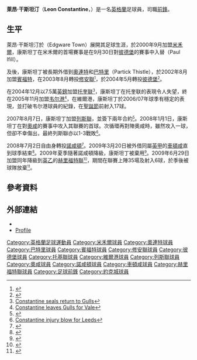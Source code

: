 {{noteTA|G1=FAcup
|T=zh-tw:里昂·康斯坦丁; zh-tw:里昂·康斯坦丁; zh-hk:萊昂·干斯坦汀; zh-hans:里昂·康斯坦丁;
|1=zh-tw:里昂·康斯坦丁; zh-hk:萊昂·干斯坦汀; zh-hans:里昂·康斯坦丁;
|2=zh-tw:康斯坦丁; zh-hk:干斯坦汀; zh-hans:康斯坦丁;
}}
{{Otheruses|魔間行者|subject=足球員|other=電影作品}}
{{Football player infobox
| playername     = 萊昂·干斯坦汀<br />''Leon Constantine''
| image          = [[File:Leon_Constantine_York_City_v._Rushden_&_Diamonds_04-09-10_1.png|250px]]
| fullname       = Leon Constantine
| dateofbirth    = {{birth date and age|1978|2|24}} 
| cityofbirth    = [[哈克尼區|哈克尼，倫敦]]
| countryofbirth = [[英格蘭|英格蘭]]
| height         = {{height|ft=6|in=2}}
| currentclub    = [[自由球員|自由球員]]
| clubnumber     = 
| position       = [[前鋒_(足球)|前鋒]]
| youthyears     = 
| youthclubs     = 
| years          = 1999-00<br>2000-02<br>2001-02<br>2001-02<br>2002-03<br>2003-04<br>2004-05<br>2004-05<br>2005-07<br>2007-08<br />2008<br />2008-09 <br />2009 <br />2009-10
| clubs = {{tsl|en|Edgware Town||艾奇韋爾}}<br>[[米尔沃尔足球俱乐部|米禾爾]]<br>→ [[莱顿东方足球俱乐部|奧連特]]<br>→ [[帕尔蒂克足球俱乐部|巴特里]]<br>[[布伦特福德足球俱乐部|賓福特]]<br>[[绍森德足球俱乐部|修安聯]]<br>[[彼得伯勒联足球俱乐部|彼德堡]]<br>[[托奎联足球俱乐部|托奎联]]<br>[[韦尔港足球俱乐部|維爾港]]<br>[[利兹联足球俱乐部|列斯聯]]<br />→ [[奥特汉姆足球俱乐部|奧咸]]<br />[[北安普顿足球俱乐部|諾咸頓]]<br />→ [[切尔滕汉姆足球俱乐部|車頓咸]]<br />[[靴尔福特联足球俱乐部|赫里福特聯]]
| caps(goals) = 40 (31)<br>{{0}}1 {{0}}(0)<br>10 {{0}}(3)<br>{{0}}2 {{0}}(0)<br>17 {{0}}(0)<br>43 (21)<br>11 {{0}}(1)<br>42 (10)<br>72 (32)<br> {{0}}4 {{0}}(1)<br /> {{0}}8 {{0}}(2)<br /> 32 {{0}}(3)<br />{{0}}6 {{0}}(1)<br />35 {{0}}(6)
| pcupdate = 2010年5月20日 (四) 03:51 (UTC)
| ntupdate = 
}}
'''萊昂·干斯坦汀'''（'''Leon Constantine'''，{{bd|1978年|2月24日|catIdx=C}}）是一名[[英格蘭|英格蘭]]足球員，司職[[前鋒_(足球)|前鋒]]。

==生平==
萊昂·干斯坦汀於{{tsl|en|Edgware Town F.C.||艾奇韋爾}}（Edgware Town）展開其足球生涯，於2000年9月加盟[[米尔沃尔足球俱乐部|米禾爾]]，康斯坦丁在米禾爾的首場賽事是在9月30日對[[彼得伯勒联足球俱乐部|彼德堡]]的賽事中入替{{tsl|en|Paul Ifill|保羅·伊菲爾}}（Paul Ifill）。

及後，康斯坦丁被長期外借到[[莱顿东方足球俱乐部|奧連特]]和[[帕尔蒂克足球俱乐部|巴特里]]（Partick Thistle），於2002年8月加盟[[布伦特福德足球俱乐部|賓福特]]，在2003年8月轉投[[绍森德足球俱乐部|修安聯]]<small><ref>{{Cite web |url=http://news.bbc.co.uk/sport1/hi/football/teams/s/southend_utd/3171063.stm |title=Constantine joins Blues |accessdate=2008-05-25 |archive-date=2003-08-23 |archive-url=https://web.archive.org/web/20030823195301/http://news.bbc.co.uk/sport1/hi/football/teams/s/southend_utd/3171063.stm |dead-url=no }}</ref></small>，於2004年5月轉投[[彼得伯勒联足球俱乐部|彼德堡]]<small><ref>{{Cite web |url=http://news.bbc.co.uk/sport1/hi/football/teams/s/southend_utd/3736869.stm |title=Posh sign Constantine |accessdate=2008-05-25 |archive-date=2004-07-06 |archive-url=https://web.archive.org/web/20040706025119/http://news.bbc.co.uk/sport1/hi/football/teams/s/southend_utd/3736869.stm |dead-url=no }}</ref></small>。

在2004年12月以7.5萬[[英鎊|英鎊]]加盟[[托奎联足球俱乐部|托奎联]]<small><ref>[http://news.bbc.co.uk/sport1/hi/football/teams/t/torquay_united/4083045.stm Constantine seals return to Gulls]</ref></small>，康斯坦丁在托奎联的表現令人失望，終在2005年11月加盟[[韦尔港足球俱乐部|韦尔港]]<small><ref>[http://news.bbc.co.uk/sport1/hi/football/teams/t/torquay_united/4406390.stm Constantine leaves Gulls for Vale]</ref></small>，在維爾港，康斯坦丁於2006/07年球季有穩定的表現，並打破韦尔港球員的紀錄，在[[聖誕節|聖誕節]]前射入17球。 

2007年8月7日，康斯坦丁加盟[[利兹联足球俱乐部|列斯聯]]，並簽下兩年合約<small><ref>{{Cite web |url=http://news.bbc.co.uk/sport1/hi/football/teams/l/leeds_united/6934746.stm |title=Leeds complete triple acquisition |accessdate=2008-05-25 |archive-date=2019-12-13 |archive-url=https://web.archive.org/web/20191213123052/http://news.bbc.co.uk/sport1/hi/football/teams/l/leeds_united/6934746.stm |dead-url=no }}</ref></small>。2008年1月1日，康斯坦丁在對[[奥特汉姆足球俱乐部|奧咸]]的賽事中攻入其聯賽的首球。次循環再對陣奧咸時，雖然攻入一球，但卻不幸傷出，最終列斯聯亦以1-3戰敗<small><ref>[http://news.bbc.co.uk/sport1/hi/football/teams/l/leeds_united/7170386.stm Constantine injury blow for Leeds]</ref></small>。

2008年7月2日自由身轉投[[北安普顿足球俱乐部|諾咸頓]]<small><ref>{{Cite web |url=http://news.bbc.co.uk/sport2/hi/football/teams/n/northampton_town/7486246.stm |title=Cobblers sign striker Constantine |accessdate=2008-07-03 |archive-date=2008-07-24 |archive-url=https://web.archive.org/web/20080724211926/http://news.bbc.co.uk/sport2/hi/football/teams/n/northampton_town/7486246.stm |dead-url=no }}</ref></small>。2009年3月20日被外借同屬[[英格蘭足球甲級聯賽|英甲]]的[[切尔滕汉姆足球俱乐部|車頓咸]]直到球季結束<small><ref>{{cite news |language=en |url=http://news.bbc.co.uk/sport2/hi/football/teams/c/cheltenham_town/7954990.stm |title=Cheltenham bring in Constantine |publisher=[[BBC|BBC]] Sport |date=2009-03-20 |accessdate=2009-03-20 |archive-date=2016-03-07 |archive-url=https://web.archive.org/web/20160307235246/http://news.bbc.co.uk/sport2/hi/football/teams/c/cheltenham_town/7954990.stm |dead-url=no }}</ref></small>。2009年夏季隨著諾咸頓降級，康斯坦丁被棄用<small><ref>{{cite news |language=en |url=http://www.skysports.com/story/0,19528,11719_5325331,00.html |title=Gray plans summer moves |publisher=Sky Sports |date=2009-05-15 |accessdate=2009-07-07 |archive-date=2009-07-15 |archive-url=https://web.archive.org/web/20090715200515/http://www.skysports.com/story/0,19528,11719_5325331,00.html |dead-url=no }}</ref></small>。2009年6月29日加盟同年降級到[[英格蘭足球乙級聯賽|英乙]]的[[靴尔福特联足球俱乐部|赫里福特聯]]<small><ref>{{cite news |language=en |url=http://www.skysports.com/story/0,19528,11750_5406545,00.html |title=Constantine joins Bulls |publisher=Sky Sports |date=2009-06-29 |accessdate=2009-07-07 |archive-date=2012-10-23 |archive-url=https://web.archive.org/web/20121023111944/http://www.skysports.com/story/0,19528,11750_5406545,00.html |dead-url=no }}</ref></small>，期間在聯賽上陣35場及射入6球，於季後被球隊放棄<small><ref>{{cite news |language=en |url=http://www.herefordunited.co.uk/page/NewsDetail/0,,10835~2052327,00.html |title=Released List And Contract Offers |publisher=[[靴尔福特联足球俱乐部|''herefordunited.co.uk'']] |date=2010-05-18 |accessdate=2010-05-20 |deadurl=yes |archiveurl=https://web.archive.org/web/20100521232711/http://www.herefordunited.co.uk/page/NewsDetail/0%2C%2C10835~2052327%2C00.html |archivedate=2010-05-21 }}</ref></small>。

==參考資料==
{{reflist}}

==外部連結==
*{{soccerbase|id=22031|name=里昂·康斯坦丁}}
*[http://www.uptheposh.com/people/343/ Profile] {{Wayback|url=http://www.uptheposh.com/people/343/ |date=20080516173330 }}

{{DEFAULTSORT:Constantine, Leon}}
[[Category:英格蘭足球運動員|Category:英格蘭足球運動員]]
[[Category:米禾爾球員|Category:米禾爾球員]]
[[Category:奧連特球員|Category:奧連特球員]]
[[Category:巴特里球員|Category:巴特里球員]]
[[Category:賓福特球員|Category:賓福特球員]]
[[Category:修安聯球員|Category:修安聯球員]]
[[Category:彼德堡球員|Category:彼德堡球員]]
[[Category:托基聯球員|Category:托基聯球員]]
[[Category:維爾港球員|Category:維爾港球員]]
[[Category:列斯聯球員|Category:列斯聯球員]]
[[Category:奧咸球員|Category:奧咸球員]]
[[Category:諾咸頓球員|Category:諾咸頓球員]]
[[Category:車頓咸球員|Category:車頓咸球員]]
[[Category:赫里福特聯球員|Category:赫里福特聯球員]]
[[Category:足球前鋒|Category:足球前鋒]]
[[Category:約克城球員|Category:約克城球員]]